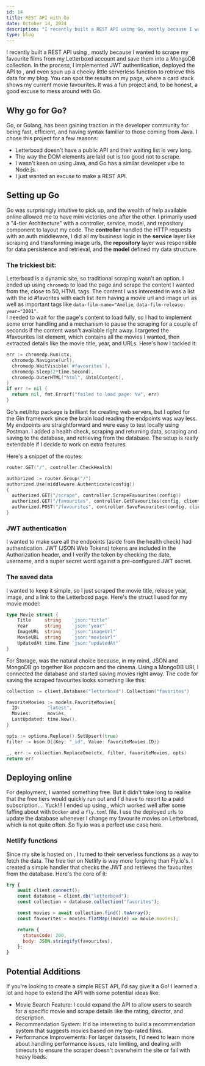```yaml
---
id: 14
title: REST API with Go
date: October 14, 2024
description: "I recently built a REST API using Go, mostly because I wanted to scrape my favourite films from my Letterboxd account and save them for use on my site."
type: blog
---
```


<ImgPositioner>
  <Picture src="https://go.dev/images/gophers/ladder.svg" alt="gopher icon" />
</ImgPositioner>

I recently built a REST API using <Anchor link="https://go.dev/" text="Go" variant="link" isExternal />, mostly because I wanted to scrape my favourite films from my Letterboxd account and save them into a MongoDB collection. In the process, I implemented JWT authentication, deployed the API to <Anchor link="https://fly.io/" text="fly.io" variant="link" isExternal />, and even spun up a cheeky little serverless function to retrieve this data for my blog. You can spot the results on my <Anchor link="/about" text="About" variant="link" /> page, where a card stack shows my current movie favourites. It was a fun project and, to be honest, a good excuse to mess around with Go.

## Why go for Go?

Go, or Golang, has been gaining traction in the developer community for being fast, efficient, and having syntax familiar to those coming from Java. I chose this project for a few reasons:

- Letterboxd doesn't have a public API and their waiting list is very long.
- The way the DOM elements are laid out is too good not to scrape.
- I wasn't keen on using Java, and Go has a similar developer vibe to Node.js.
- I just wanted an excuse to make a REST API.

## Setting up Go

Go was surprisingly intuitive to pick up, and the wealth of help available online allowed me to have mini victories one after the other. I primarily used a "4-tier Architecture" with a controller, service, model, and repository component to layout my code. The **controller** handled the HTTP requests with an auth middleware, I did all my business logic in the **service** layer like scraping and transforming image urls, the **repository** layer was responsible for data persistence and retrieval, and the **model** defined my data structure.

### The trickiest bit:

Letterboxd is a dynamic site, so traditional scraping wasn't an option. I ended up using `chromedp` to load the page and scrape the content I wanted from the, close to 50, HTML tags. The content I was interested in was a list with the id #favorites with each list item having a movie url and image url as well as important tags like `data-film-name="Amélie`, `data-film-release-year="2001"`.  
I needed to wait for the page's content to load fully, so I had to implement some error handling and a mechanism to pause the scraping for a couple of seconds if the content wasn't available right away. I targeted the #favourites list element, which contains all the movies I wanted, then extracted details like the movie title, year, and URLs. Here's how I tackled it:

```go
err := chromedp.Run(ctx,
  chromedp.Navigate(url),
  chromedp.WaitVisible(`#favourites`),
  chromedp.Sleep(2*time.Second),
  chromedp.OuterHTML("html", &htmlContent),
)
if err != nil {
  return nil, fmt.Errorf("failed to load page: %v", err)
}
```

Go's net/http package is brilliant for creating web servers, but I opted for the Gin framework since the brain load reading the endpoints was way less. My endpoints are straightforward and were easy to test locally using Postman. I added a health check, scraping and returning data, scraping and saving to the database, and retrieving from the database. The setup is really extendable if I decide to work on extra features.

Here's a snippet of the routes:

```go
router.GET("/", controller.CheckHealth)

authorized := router.Group("/")
authorized.Use(middleware.Authenticate(config))
{
  authorized.GET("/scrape", controller.ScrapeFavourites(config))
  authorized.GET("/favourites", controller.GetFavourites(config, client))
  authorized.POST("/favourites", controller.SaveFavourites(config, client))
}
```

### JWT authentication

I wanted to make sure all the endpoints (aside from the health check) had authentication. JWT (JSON Web Tokens) tokens are included in the Authorization header, and I verify the token by checking the date, username, and a super secret word against a pre-configured JWT secret.

### The saved data

I wanted to keep it simple, so I just scraped the movie title, release year, image, and a link to the Letterboxd page. Here's the struct I used for my movie model:

```go
type Movie struct {
    Title     string    `json:"title"`
    Year      string    `json:"year"`
    ImageURL  string    `json:"imageUrl"`
    MovieURL  string    `json:"movieUrl"`
    UpdatedAt time.Time `json:"updatedAt"`
}
```

For Storage, <Anchor link="https://www.mongodb.com/" text="MongoDB" variant="link" isExternal /> was the natural choice
because, in my mind, JSON and MongoDB go together like popcorn and the cinema. Using a
MongoDB URI, I connected the database and started saving movies right away. The
code for saving the scraped favourites looks something like this:

```go
collection := client.Database("letterboxd").Collection("favorites")

favoriteMovies := models.FavoriteMovies{
  ID:          "latest",
  Movies:      movies,
  LastUpdated: time.Now(),
}

opts := options.Replace().SetUpsert(true)
filter := bson.D{{Key: "_id", Value: favoriteMovies.ID}}

_, err := collection.ReplaceOne(ctx, filter, favoriteMovies, opts)
return err
```

## Deploying online

For deployment, I wanted something free. But it didn't take long to realise that the free tiers would quickly run out and I'd have to resort to a paid subscription.... Yuck!!! I ended up using <Anchor link="https://fly.io/" text="fly.io" variant="link" isExternal />, which worked well after some faffing about with `Docker` and a `fly.toml` file. I use the deployed urls to update the database whenever I change my favourite movies on Letterboxd, which is not quite often. So fly.io was a perfect use case here.

### Netlify functions

Since my site is hosted on <Anchor link="https://www.netlify.com/" text="Netlify" variant="link" isExternal />, I turned to their serverless functions as a way to fetch the data. The free tier on Netlify is way more forgiving than Fly.io's. I created a simple handler that checks the JWT and retrieves the favourites from the database. Here's the core of it:

```js
try {
    await client.connect();
    const database = client.db("letterboxd");
    const collection = database.collection("favorites");

    const movies = await collection.find().toArray();
    const favourites = movies.flatMap((movie) => movie.movies);

    return {
      statusCode: 200,
      body: JSON.stringify(favourites),
    };
}
```

## Potential Additions

If you're looking to create a simple REST API, I'd say give it a Go! I learned a lot and hope to extend the API with some potential ideas like:

- Movie Search Feature: I could expand the API to allow users to search for a specific movie and scrape details like the rating, director, and description.
- Recommendation System: It'd be interesting to build a recommendation system that suggests movies based on my top-rated films.
- Performance Improvements: For larger datasets, I'd need to learn more about handling performance issues, rate limiting, and dealing with timeouts to ensure the scraper doesn't overwhelm the site or fail with heavy loads.
